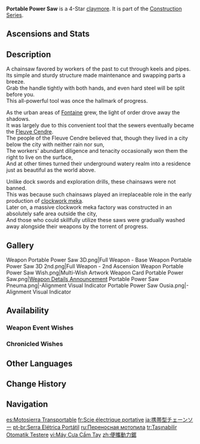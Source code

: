 {{Weapon Infobox
|title          = Por&shy;ta&shy;ble Pow&shy;er Saw
|id             = 12427
|image          = <gallery>
Weapon Portable Power Saw.png|Base
Weapon Portable Power Saw 2nd.png|2nd Ascension
</gallery>
|type           = Claymore
|quality        = 4
|base_atk       = 41
|2nd_stat_type  = HP
|2nd_stat       = 12%
|series         = Construction
|releaseDate    = 2023-09-27
|obtain         = Weapon Event Wishes
|passive        = Sea Shanty
|effect         = When the wielder is [[heal]]ed or heals others, they will gain a Stoic's Symbol that lasts 30s, up to a maximum of 3 Symbols. When using their [[Elemental Skill]] or [[Elemental Burst|Burst]], all Symbols will be consumed and the Roused effect will be granted for 10s. For each Symbol consumed, gain (var1) [[Elemental Mastery]], and 2s after the effect occurs, (var2) [[Energy]] per Symbol consumed will be restored for said character. The Roused effect can be triggered once every 15s, and Symbols can be gained even when the character is not on the field.
|eff_rank1_var1 = 40
|eff_rank2_var1 = 50
|eff_rank3_var1 = 60
|eff_rank4_var1 = 70
|eff_rank5_var1 = 80
|eff_rank1_var2 = 2
|eff_rank2_var2 = 2.5
|eff_rank3_var2 = 3
|eff_rank4_var2 = 3.5
|eff_rank5_var2 = 4
|eff_att1       = Elemental Mastery
|eff_att2       = Energy
}}
{{Description|An old-school power saw that you can rarely find nowadays. It was once a cutting tool trusted by workers all around.}}
'''Portable Power Saw''' is a 4-Star [[claymore]]. It is part of the [[Construction Series]].

==Ascensions and Stats==
{{Weapon Ascensions and Stats
|ascendMat1 = Broken Goblet of the Pristine Sea
|ascendMat2 = Wine Goblet of the Pristine Sea
|ascendMat3 = Silver Goblet of the Pristine Sea
|ascendMat4 = Golden Goblet of the Pristine Sea
|bossMat1   = Rift Core
|bossMat2   = Foreign Synapse
|bossMat3   = Alien Life Core
|commonMat1 = Meshing Gear
|commonMat2 = Mechanical Spur Gear
|commonMat3 = Artificed Dynamic Gear
}}

==Description==
A chainsaw favored by workers of the past to cut through keels and pipes.<br>
Its simple and sturdy structure made maintenance and swapping parts a breeze.<br>
Grab the handle tightly with both hands, and even hard steel will be split before you.<br>
This all-powerful tool was once the hallmark of progress.

As the urban areas of [[Fontaine]] grew, the light of order drove away the shadows.<br>
It was largely due to this convenient tool that the sewers eventually became the [[Fleuve Cendre]].<br>
The people of the Fleuve Cendre believed that, though they lived in a city below the city with neither rain nor sun,<br>
The workers' abundant diligence and tenacity occasionally won them the right to live on the surface,<br>
And at other times turned their underground watery realm into a residence just as beautiful as the world above.

Unlike dock swords and exploration drills, these chainsaws were not banned.<br>
This was because such chainsaws played an irreplaceable role in the early production of [[clockwork meka]].<br>
Later on, a massive clockwork meka factory was constructed in an absolutely safe area outside the city,<br>
And those who could skillfully utilize these saws were gradually washed away alongside their weapons by the torrent of progress.

==Gallery==
<gallery>
Weapon Portable Power Saw 3D.png|Full Weapon - Base
Weapon Portable Power Saw 3D 2nd.png|Full Weapon - 2nd Ascension
Weapon Portable Power Saw Wish.png|Multi-Wish Artwork
Weapon Card Portable Power Saw.png|[https://www.hoyolab.com/article/21785316 Weapon Details Announcement]
Portable Power Saw Pneuma.png|{{Pneuma}}-Alignment Visual Indicator
Portable Power Saw Ousia.png|{{Ousia}}-Alignment Visual Indicator
</gallery>

==Availability==
===Weapon Event Wishes===
{{Featured}}

===Chronicled Wishes===
{{Featured|chronicled=1}}

==Other Languages==
{{Other Languages
|1_en     = Portable Power Saw
|1_zhs    = 便携动力锯
|1_zhs_rm = Biànxié Dònglì-jù
|1_zht    = 便攜動力鋸
|1_zht_rm = Biànxī Dònglì-jù
|1_zh_tl  = Portable Power Saw
|1_ja     = 携帯型チェーンソー
|1_ja_rm  = Keitai-gata Cheensoo
|1_ja_tl  = Portable Chainsaw
|1_ko     = 휴대용 체인톱
|1_ko_tl  = 
|1_es     = Motosierra Transportable
|1_es_tl  = Transportable Chainsaw
|1_fr     = Scie électrique portative
|1_fr_tl  = Portable Electric Saw
|1_ru     = Переносная мотопила
|1_ru_tl  = Portable Power Saw
|1_th     = Portable Power Saw
|1_vi     = Máy Cưa Cầm Tay
|1_vi_tl  = Portable Chainsaw
|1_de     = Tragbare motorisierte Säge
|1_de_tl  = Portable Motorized Saw
|1_id     = Portable Power Saw
|1_pt     = Serra Elétrica Portátil
|1_pt_tl  = 
|1_tr     = Taşınabilir Otomatik Testere
|1_tr_tl  = Portable Automatic Saw
|1_it     = Sega elettrica portatile
|1_it_tl  = Portable Power Saw
|2_en     = Sea Shanty
|2_zhs    = 船工号子
|2_zhs_rm = 
|2_zht    = 船工號子
|2_zht_rm = 
|2_zh_tl  = 
|2_ja     = 船工の唄
|2_ja_rm  = Senkou no Uta
|2_ja_tl  = Sailor's Song
|2_ko     = 뱃노래
|2_ko_rm  = 
|2_ko_tl  = 
|2_es     = Saloma de los barqueros
|2_es_tl  = Boatmen Shanty
|2_fr     = Chant de marins
|2_fr_tl  = Sea Shanty
|2_ru     = Матросская песня
|2_ru_tl  = Sailor's Song
|2_th     = Sea Shanty
|2_vi     = Khúc Hát Thuyền Viên
|2_vi_tl  = 
|2_de     = Seemannslied
|2_de_tl  = Sea Shanty
|2_id     = Sea Shanty
|2_pt     = Canção de Marinheiro
|2_pt_tl  = 
|2_tr     = Denizci Şarkısı
|2_tr_tl  = Sailor Song
|2_it     = Ballata marinara
|2_it_tl  = Mariners' Ballad
}}

==Change History==
{{Change History|4.1}}

==Navigation==
{{Weapons by Series Navbox|Construction}}
{{Weapon Navbox|Claymores}}

[[es:Motosierra Transportable]]
[[fr:Scie électrique portative]]
[[ja:携帯型チェーンソー]]
[[pt-br:Serra Elétrica Portátil]]
[[ru:Переносная мотопила]]
[[tr:Taşınabilir Otomatik Testere]]
[[vi:Máy Cưa Cầm Tay]]
[[zh:便攜動力鋸]]